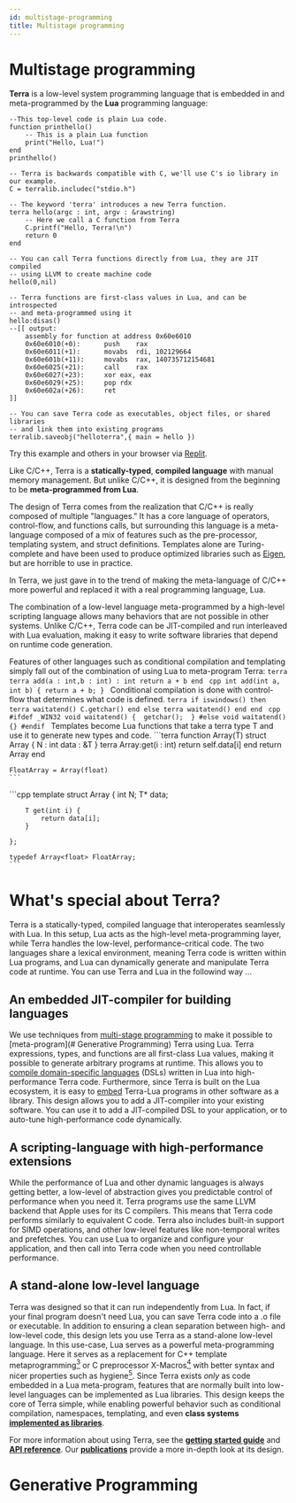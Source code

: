 ```yaml
---
id: multistage-programming
title: Multistage programming
---
```




# Multistage programming
__Terra__ is a low-level system programming language that is embedded in and meta-programmed by the __Lua__ programming language:
```terra
--This top-level code is plain Lua code.
function printhello()
    -- This is a plain Lua function
    print("Hello, Lua!")
end
printhello()

-- Terra is backwards compatible with C, we'll use C's io library in our example.
C = terralib.includec("stdio.h")

-- The keyword 'terra' introduces a new Terra function.
terra hello(argc : int, argv : &rawstring)
    -- Here we call a C function from Terra
    C.printf("Hello, Terra!\n")
    return 0
end

-- You can call Terra functions directly from Lua, they are JIT compiled 
-- using LLVM to create machine code
hello(0,nil)

-- Terra functions are first-class values in Lua, and can be introspected 
-- and meta-programmed using it
hello:disas()
--[[ output:
    assembly for function at address 0x60e6010
    0x60e6010(+0):		push	rax
    0x60e6011(+1):		movabs	rdi, 102129664
    0x60e601b(+11):		movabs	rax, 140735712154681
    0x60e6025(+21):		call	rax
    0x60e6027(+23):		xor	eax, eax
    0x60e6029(+25):		pop	rdx
    0x60e602a(+26):		ret
]]

-- You can save Terra code as executables, object files, or shared libraries 
-- and link them into existing programs
terralib.saveobj("helloterra",{ main = hello })
```
Try this example and others in your browser via [Replit](https://replit.com/@terralang/terra).

Like C/C++, Terra is a  **statically-typed**, **compiled language** with manual memory management. 
But unlike C/C++, it is designed from the beginning to be **meta-programmed from Lua**. 

The design of Terra comes from the realization that C/C++ is really composed of multiple "languages." It has a core language of operators, control-flow, and functions calls, but surrounding this language is a meta-language composed of a mix of features such as the pre-processor, templating system, and struct definitions. Templates alone are Turing-complete and have been used to produce optimized libraries such as [Eigen](http://eigen.tuxfamily.org/index.php?title=Main_Page), but are horrible to use in practice. 

In Terra, we just gave in to the trend of making the meta-language of C/C++ more powerful and replaced it with a real programming language, Lua. 

The combination of a low-level language meta-programmed by a high-level scripting language allows many behaviors that are not possible in other systems. Unlike C/C++, Terra code can be JIT-compiled and run interleaved with Lua evaluation, making it easy to write software libraries that depend on runtime code generation. 

Features of other languages such as conditional compilation and templating simply fall out of the combination of using Lua to meta-program Terra:
<CodeColumns>
  <CodeColumn title="Terra">
    ```terra
    terra add(a : int,b : int) : int
        return a + b
    end
    ```
  </CodeColumn> 
  <CodeColumn title="C++"> 
    ```cpp
    int add(int a, int b) {
        return a + b;
    }
    ``` 
  </CodeColumn> 
</CodeColumns>
Conditional compilation is done with control-flow that determines what code is defined.
<CodeColumns>
  <CodeColumn>
    ```terra
    if iswindows() then
        terra waitatend()
            C.getchar()
        end
    else
        terra waitatend() end
    end
    ```
  </CodeColumn> 
  <CodeColumn> 
    ```cpp
    #ifdef _WIN32
        void waitatend() { 
            getchar(); 
        }
    #else
        void waitatend() {}
    #endif
    ``` 
  </CodeColumn> 
</CodeColumns>
Templates become Lua functions that take a terra type T and use it to generate new types and code.
<CodeColumns>
  <CodeColumn>
    ```terra
    function Array(T)
        struct Array {
            N : int
            data : &T
        }
        terra Array:get(i : int)
            return self.data[i]
        end
        return Array
    end

    FloatArray = Array(float)
    ```
  </CodeColumn> 
  <CodeColumn> 
    ```cpp
    template<class T>
    struct Array {
        int N;
        T* data;

        T get(int i) {
            return data[i];
        }

    };
    
    typedef Array<float> FloatArray;
    ``` 
  </CodeColumn> 
</CodeColumns>

# What's special about Terra?
Terra is a statically-typed, compiled language that interoperates seamlessly with Lua. In this setup, Lua acts as the high-level meta-programming layer, while Terra handles the low-level, performance-critical code. The two languages share a lexical environment, meaning Terra code is written within Lua programs, and Lua can dynamically generate and manipulate Terra code at runtime. You can use Terra and Lua in the followind way ...

## An embedded JIT-compiler for building languages
We use techniques from [multi-stage programming](https://en.wikipedia.org/wiki/Multi-stage_programming) to make it possible to  [meta-program](# Generative Programming) Terra using Lua.  Terra expressions, types, and functions are all first-class Lua values, making it possible to generate arbitrary programs at runtime. This allows you to [compile domain-specific languages](#compiling-a-language) (DSLs) written in Lua into high-performance Terra code. Furthermore, since Terra is built on the Lua ecosystem, it is easy to [embed](#embedding-and-interoperability) Terra-Lua programs in other software as a library. This design allows you to add a JIT-compiler into your existing software. You can use it to add a JIT-compiled DSL to your application, or to auto-tune high-performance code dynamically.

## A scripting-language with high-performance extensions 
While the performance of Lua and other dynamic languages is always getting better, a low-level of abstraction gives you predictable control of performance when you need it. Terra programs use the same LLVM backend that Apple uses for its C compilers. This means that Terra code performs similarly to equivalent C code. Terra also includes built-in support for SIMD operations, and other low-level features like non-temporal writes and prefetches. You can use Lua to organize and configure your application, and then call into Terra code when you need controllable performance.

## A stand-alone low-level language 
Terra was designed so that it can run independently from Lua. In fact, if your final program doesn't need Lua, you can save Terra code into a .o file or executable. In addition to ensuring a clean separation between high- and low-level code, this design lets you use Terra as a stand-alone low-level language. In this use-case, Lua serves as a powerful meta-programming language.  Here it serves as a replacement for C++ template metaprogramming[<sup>3</sup>](#footnote3) or C preprocessor X-Macros[<sup>4</sup>](#footnote4) with better syntax and nicer properties such as hygiene[<sup>5</sup>](#footnote5). Since Terra exists *only* as code embedded in a Lua meta-program, features that are normally built into low-level languages can be implemented as Lua libraries. This design keeps the core of Terra simple, while enabling powerful behavior such as conditional compilation, namespaces, templating, and even **class systems** **[implemented as libraries](#simplicity)**.

For more information about using Terra, see the **[getting started guide](getting-started.html)** and **[API reference](api.html)**. Our **[publications](publications.html)** provide a more in-depth look at its design. 


# Generative Programming